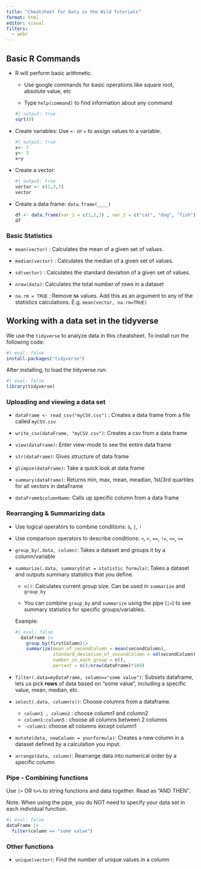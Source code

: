 ```yaml
---
title: "Cheatsheet for Data in the Wild Tutorials"
format: html
editor: visual
filters: 
  - webr
---
```


## Basic R Commands

-   R will perform basic arithmetic.

    -   Use google commands for basic operations like square root, absolute value, etc

    -   Type `help(command)` to find information about any command

    ```r
    #| output: true
    sqrt(9)
    ```

-   Create variables: Use `<-` or `=` to assign values to a variable.

    ```r
    #| output: true
    x<- 7
    y<- 3
    x+y
    ```

-   Create a vector:

    ```r
    #| output: true
    vector <- c(1,3,7)
    vector
    ```

-   Create a data frame: `data.frame(____)`

    ```r
    df <- data.frame(var_1 = c(1,2,3) , var_2 = c("cat", "dog", "fish"))
    df
    ```

### Basic Statistics

-   `mean(vector)` : Calculates the mean of a given set of values.

-   `median(vector)` : Calculates the median of a given set of values.

-   `sd(vector)` : Calculates the standard deviation of a given set of values.

-   `nrow(data)`: Calculates the total number of rows in a dataset

-   `na.rm = TRUE` : Remove `NA` values. Add this as an argument to any of the statistics calculations. E.g. `mean(vector, na.rm=TRUE)`

## Working with a data set in the tidyverse

We use the `tidyverse` to analyze data in this cheatsheet. To install run the following code:

```r
#| eval: false
install.packages("tidyverse")
```

After installing, to load the tidyverse run:

```r
#| eval: false
library(tidyverse)
```

### Uploading and viewing a data set

-   `dataFrame <- read_csv("myCSV.csv")` : Creates a data frame from a file called `myCSV.csv`

-   `write_csv(dataFrame, "myCSV.csv")`: Creates a csv from a data frame

-   `view(dataFrame)`: Enter view-mode to see the entire data frame

-   `str(dataFrame)`: Gives structure of data frame

-   `glimpse(dataFrame)`: Take a quick look at data frame

-   `summary(dataFrame)`: Returns min, max, mean, meadian, 1st/3rd quartiles for all vectors in dataFrame

-   `dataFrame$columnName`: Calls up specific column from a data frame

### Rearranging & Summarizing data

-   Use logical operators to combine conditions: `&`, `|`, `!`

-   Use comparison operators to describe conditions: `<`, `>`, `==`, `!=`, `<=`, `>=`

-   `group_by(.data, column)`: Takes a dataset and groups it by a column/variable

-   `summarize(.data, summaryStat = statistic formula)`: Takes a dataset and outputs summary statistics that you define.

    -   `n()`: Calculates current group size. Can be used in `summarize` and `group_by`

    -   You can combine `group_by` and `summarize` using the pipe (`|>`) to see summary statistics for specific groups/variables.

    Example:

    ```r
    #| eval: false
      dataFrame |> 
        group_by(firstColumn)|> 
        summarize(mean_of_secondColumn = mean(secondColumn), 
                  standard_deviation_of_secondColumn = sd(secondColumn),
                  number_in_each_group = n(), 
                  percent = n()/nrow(dataFrame)*100)
    ```

-   `filter(.data=myDataFrame, column=="some value")`: Subsets dataframe, lets us pick **rows** of data based on "some value", including a specific value, mean, median, etc.

-   `select(.data, column(s))`: Choose columns from a dataframe.

      - `column1 , column2` : choose column1 and column2
      - `column1:column5` : choose all columns between 2 columns
      - `-column1`: choose all columns except column1

-   `mutate(data, newColumn = yourFormula)`: Creates a new column in a dataset defined by a calculation you input. 

-   `arrange(data, column)`: Rearrange data into numerical order by a specific column

### Pipe - Combining functions

Use `|>` OR `%>%` to string functions and data together. Read as "AND THEN".

Note: When using the pipe, you do NOT need to specify your data set in each individual function.

```r
#| eval: false
dataFrame |> 
  filter(column == "some value")
```



### Other functions

  - `unique(vector)`: Find the number of unique values in a column